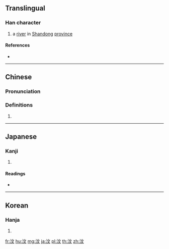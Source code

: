 ==Translingual==

===Han character===
{{Han char|rn=85|rad=水|as=04|sn=7|four=30140|canj=EYK|ids=⿰氵文}}

# a [[river]] in [[Shandong]] [[province]]

====References====
* {{Han ref|kx=0608.080|dkj=17168|dj=1001.120|hdz=31572.010|uh=6C76|ud=27766|bh=A85A|bd=43098}}

----

==Chinese==
{{zh-forms}}

===Pronunciation===
{{zh-pron
|m=wèn
|c=man6,man4
|mc=y
|oc=y
|ma=
|cat=pn
}}

===Definitions===
{{zh-hanzi}}

# {{rfdef|lang=zh}}

----

==Japanese==

===Kanji===
{{ja-kanji|grade=|rs=水04}}

# {{defn|lang=ja|sort=水04}}

====Readings====
* {{ja-readings|on=[[ぶん]] (bun), [[もん]] (mon)|kun=}}

----

==Korean==

===Hanja===
{{ko-hanja|hangeul=문|eumhun=|rv=mun|mr=mun|y=mun}}

# {{defn|lang=ko|sort=水04}}

[[fr:汶]]
[[hu:汶]]
[[mg:汶]]
[[ja:汶]]
[[pl:汶]]
[[th:汶]]
[[zh:汶]]